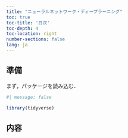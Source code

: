 ```yaml
---
title: "ニューラルネットワーク・ディープラーニング"
toc: true
toc-title: '目次'
toc-depth: 4
toc-location: right
number-sections: false
lang: ja
---
```


## 準備

まず，パッケージを読み込む．

```r
#| message: false

library(tidyverse)
```


## 内容